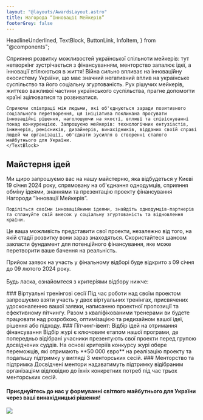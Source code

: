 ```yaml
---
layout: "@layouts/AwardsLayout.astro"
title: Нагорода “Інновації Мейкерів”
footerGrey: false
---
```


  HeadlineUnderlined,
  TextBlock,
  ButtonLink,
  InfoItem,
} from "@components";

<WideCard
    bg={3}
    className="mt-20 md:mt-32"
    centerImage="makers-innovation-award-logo.svg"
  />
<div class="bg-neutral-50 w-full -mt-48 pt-48">
  <div class="container-width grid grid-cols-1 md:grid-cols-12 gap-8 mt-2 mb-20 sm:mt-20 bg-neutral-50">
    <HeadlineUnderlined variant={11} className="pt-10 pb-8 sm:py-0 col-span-5">
      Сприяння розвитку можливостей української спільноти мейкерів: тут нетворкінг зустрічається з фінансуванням, менторство запалює ідеї, а інновації втілюються в життя!
    </HeadlineUnderlined>
    <TextBlock className="col-span-6">
    Війна сильно впливає на інноваційну екосистему України, що має значний негативний вплив на українське суспільство та його соціальну згуртованість. Рух рішучих мейкерів, життєво важливої частини українського суспільства, прагне допомогти країні  зцілюватися та розвиватися. 
    
    Сприяючи співпраці між людьми, які об'єднуються заради позитивного соціального перетворення, ця ініціатива покликана просувати інноваційні рішення, наголошуючи на якості, впливі та співіснуванні понад конкуренцією. Запрошуємо мeйкерів: технологічних ентузіастів, інженерів, ремісників, дизайнерів, винахідників, відданих своїй справі людей чи організації, об'єднати зусилля в створенні сталого майбутнього для України. 
    </TextBlock>
  </div>
</div>

<div class="container-width grid grid-cols-12 gap-8 py-8 md:py-24">
  <TimelineUa className="col-span-12 w-full" />
</div>

<div class="container-width grid grid-cols-1 md:grid-cols-12 gap-8 py-8 md:py-24">
  <div class="col-span-1 md:col-span-12">
    <h2
      class="text-neutral-900 text-lg leading-6 lg:text-2xl lg:leading-7 font-aktiv font-semibold"
    >
      Майстерня ідей
    </h2>
  </div>
  <TextBlock className="col-span-1 md:col-span-5">
    Ми щиро запрошуємо вас на нашу майстерню, яка відбудеться у Києві 19 січня 2024 року, спрямовану на об'єднання однодумців, сприяння обміну ідеями, знаннями та презентацію проекту фінансування Нагороди “Інновації Мейкерів”.

    Поділіться своїми інноваційними ідеями, знайдіть однодумців-партнерів та сплануйте свій внесок у соціальну згуртованість та відновлення країни.
  </TextBlock>
  <div className="col-span-1 md:col-span-5">
    <TextBlock>
      Це ваша можливість представити свої проекти, незалежно від того, на якій стадії розвитку вони зараз знаходяться. Скористайтеся шансом закласти фундамент для потенційного фінансування, яке може перетворити ваше бачення на реальність.
    </TextBlock>
    <ButtonLink caption="Подати заявку" target="https://forms.gle/X5S7rbqZsmDSwoFS9" variant="dark" className="mt-8" newTab />
  </div>
</div>

<div class="bg-tolo-green w-full text-white">
  <div class="container-width grid grid-cols-1 md:grid-cols-12 gap-x-16 gap-y-24 py-8 md:py-24">
    <div class="col-span-1 md:col-span-5 flex items-center justify-center"><SubmitImageUa /></div>
    <div class="col-span-1 md:col-span-7 font-semibold font-aktiv text-2xl">
      <p class="mb-8">Прийом заявок на участь у фінальному відборі буде відкрито з 09 січня до 09 лютого 2024 року.<br/><br/>
      Будь ласка, ознайомтеся з критеріями відбору нижче:</p>
    </div>
    <div class="col-span-1 md:col-span-12 grid gap-8" style={{ gridTemplateColumns: "subgrid" }}>
      <InfoItem
        title="Соціальний вплив"
        description="Наскільки великим є вплив від реалізації проекту?"
        icon="bullseye_arrow"
        className="col-span-4"
      />
      <InfoItem
        title="Здійсненність"
        description="Наскільки реально для команди реалізувати ідею?"
        icon="feather"
        className="col-span-4"
      />
      <InfoItem
        title="Масштабованість"
        description="До якої міри ідея може бути розширена/масштабована і для якої кількості людей?"
        icon="maximize"
        className="col-span-4"
      />
      <InfoItem
        title="Інноваційність"
        description="Який рівень інноваційності? Чи є ідея новою і відмінною від інших?"
        icon="lightbulb"
        className="col-span-4"
      />
      <InfoItem
        title="Сталий розвиток"
        description="Чи є у проекту зріла ідея щодо моделі отримання прибутку, щоб зрештою забезпечити подальше існування?"
        icon="leaf"
        className="col-span-4"
      />
      <InfoItem
        title="Команда"
        description="Чи добре підібрана команда для реалізації проекту з точки зору мотивації, згуртованості та необхідних знань?"
        icon="users"
        className="col-span-4"
      />
    </div>
  </div>
</div>

<div class="bg-neutral-50 w-full">
  <div class="container-width grid grid-cols-1 md:grid-cols-12 py-8 md:py-24 gap-8">
    <TextBlock className="col-span-1 md:col-span-4">
      ### Віртуальні тренінгові сесії
      Під час роботи над своїм проектом  запрошуємо взяти участь у двох віртуальних тренінгах, присвячених удосконаленню вашої заявки, написанню проектної пропозиції та ефективному пітчингу. Разом з кваліфікованими тренерами ви будете працювати над розробкою, оптимізацією та редизайном вашої ідеї, рішення або підходу.
    </TextBlock>
    <TextBlock className="col-span-1 md:col-span-4">
      ### Пітчинг-івент: Відбір ідей на отримання фінансування
      Відбір журі є ключовим етапом нашої програми, де попередньо відібрані учасники презентують свої проекти перед групою досвідчених суддів. На основі критеріїв конкурсу журі обере переможців, які отримають **50 000 євро** на реалізацію проекту та подальшу підтримку у вигляді 3 менторських сесій. 
    </TextBlock>
    <TextBlock className="col-span-1 md:col-span-4">
      ### Менторство та підтримка
      Досвідчені ментори надаватимуть підтримку відібраним організаціям відповідно до їхніх конкретних потреб під час трьох менторських сесій.
    </TextBlock>
  </div>
</div>

<WideCard bg={4} className="mt-16"><div className="text-white px-10 py-20 flex h-full items-center justify-between"><h4 className="text-[2.5rem]/[1.2] font-aktiv font-semibold w-2/3 md:max-w-[50%] z-10">Приєднуйтесь до нас у формуванні світлого майбутнього для України через ваші винахідницькі рішення!</h4><img className="absolute right-0 h-[120%] w-auto z-0" src="bulb-cog-dark.svg" /></div></WideCard>
